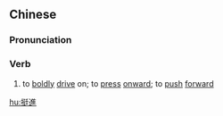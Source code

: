 ==Chinese==
{{zh-forms|s=挺进}}

===Pronunciation===
{{zh-pron
|m=tǐngjìn
|c=ting5 zeon3
|mn=qz,xm,zz:théng-chìn
|cat=v
}}

===Verb===
{{zh-verb}}

# to [[bold]]ly [[drive]] on; to [[press]] [[onward]]; to [[push]] [[forward]]

[[hu:挺進]]